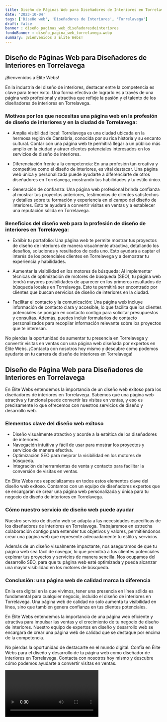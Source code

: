 ```yaml
---
title: Diseño de Páginas Web para Diseñadores de Interiores en Torrelavega
date: '2023-10-04'
tags: ['Diseño web', 'Diseñadores de Interiores', 'Torrelavega']
draft: false
banner : diseño_paginas_web_diseñadoresdeinteriores
fondoBanner : diseño_pagina_web_torrelavega.webp
summary: ¡Bienvenidos a Élite Webs!
---
```


## Diseño de Páginas Web para Diseñadores de Interiores en Torrelavega

¡Bienvenidos a Élite Webs!

En la industria del diseño de interiores, destacar entre la competencia es clave para tener éxito. Una forma efectiva de lograrlo es a través de una página web profesional y atractiva que refleje la pasión y el talento de los diseñadores de interiores en Torrelavega.

### Motivos por los que necesitas una página web en la profesión de diseño de interiores y en la ciudad de Torrelavega:

- Amplia visibilidad local: Torrelavega es una ciudad ubicada en la hermosa región de Cantabria, conocida por su rica historia y su encanto cultural. Contar con una página web te permitirá llegar a un público más amplio en la ciudad y atraer clientes potenciales interesados en los servicios de diseño de interiores.

- Diferenciación frente a la competencia: En una profesión tan creativa y competitiva como el diseño de interiores, es vital destacar. Una página web única y personalizada puede ayudarte a diferenciarte de otros diseñadores en Torrelavega, mostrando tus habilidades y tu estilo único.

- Generación de confianza: Una página web profesional brinda confianza al mostrar tus proyectos anteriores, testimonios de clientes satisfechos y detalles sobre tu formación y experiencia en el campo del diseño de interiores. Esto te ayudará a convertir visitas en ventas y a establecer una reputación sólida en Torrelavega.

### Beneficios del diseño web para la profesión de diseño de interiores en Torrelavega:

- Exhibir tu portafolio: Una página web te permite mostrar tus proyectos de diseño de interiores de manera visualmente atractiva, detallando los desafíos, soluciones y resultados de cada uno. Esto ayudará a captar el interés de los potenciales clientes en Torrelavega y a demostrar tu experiencia y habilidades.

- Aumentar la visibilidad en los motores de búsqueda: Al implementar técnicas de optimización de motores de búsqueda (SEO), tu página web tendrá mayores posibilidades de aparecer en los primeros resultados de búsqueda locales en Torrelavega. Esto te permitirá ser encontrado por clientes que buscan servicios de diseño de interiores en la ciudad.

- Facilitar el contacto y la comunicación: Una página web incluye información de contacto clara y accesible, lo que facilita que los clientes potenciales se pongan en contacto contigo para solicitar presupuestos y consultas. Además, puedes incluir formularios de contacto personalizados para recopilar información relevante sobre los proyectos que te interesan.

No pierdas la oportunidad de aumentar tu presencia en Torrelavega y convertir visitas en ventas con una página web diseñada por expertos en Élite Webs. ¡Contacta con nosotros hoy mismo y descubre cómo podemos ayudarte en tu carrera de diseño de interiores en Torrelavega!

<GifSeo />

<Cta />

## Diseño de Página Web para Diseñadores de Interiores en Torrelavega

En Élite Webs entendemos la importancia de un diseño web exitoso para los diseñadores de interiores en Torrelavega. Sabemos que una página web atractiva y funcional puede convertir las visitas en ventas, y eso es precisamente lo que ofrecemos con nuestros servicios de diseño y desarrollo web.

### Elementos clave del diseño web exitoso

- Diseño visualmente atractivo y acorde a la estética de los diseñadores de interiores.
- Navegación intuitiva y fácil de usar para mostrar los proyectos y servicios de manera efectiva.
- Optimización SEO para mejorar la visibilidad en los motores de búsqueda.
- Integración de herramientas de venta y contacto para facilitar la conversión de visitas en ventas.

En Élite Webs nos especializamos en todos estos elementos clave del diseño web exitoso. Contamos con un equipo de diseñadores expertos que se encargarán de crear una página web personalizada y única para tu negocio de diseño de interiores en Torrelavega.

### Cómo nuestro servicio de diseño web puede ayudar

Nuestro servicio de diseño web se adapta a las necesidades específicas de los diseñadores de interiores en Torrelavega. Trabajaremos en estrecha colaboración contigo para entender tus objetivos y valores, permitiéndonos crear una página web que represente adecuadamente tu estilo y servicios.

Además de un diseño visualmente impactante, nos aseguramos de que tu página web sea fácil de navegar, lo que permitirá a tus clientes potenciales explorar tus proyectos y servicios de manera sencilla. Nos ocupamos del desarrollo SEO, para que tu página web esté optimizada y pueda alcanzar una mayor visibilidad en los motores de búsqueda.

### Conclusión: una página web de calidad marca la diferencia

En la era digital en la que vivimos, tener una presencia en línea sólida es fundamental para cualquier negocio, incluido el diseño de interiores en Torrelavega. Una página web de calidad no solo aumenta tu visibilidad en línea, sino que también genera confianza en tus clientes potenciales.

En Élite Webs entendemos la importancia de una página web eficiente y atractiva para impulsar las ventas y el crecimiento de tu negocio de diseño de interiores. Nuestro equipo de expertos en diseño y desarrollo web se encargará de crear una página web de calidad que se destaque por encima de la competencia.

No pierdas la oportunidad de destacarte en el mundo digital. Confía en Élite Webs para el diseño y desarrollo de tu página web como diseñador de interiores en Torrelavega. Contacta con nosotros hoy mismo y descubre cómo podemos ayudarte a convertir visitas en ventas.

<Video />

<CtaBot job='Diseñadores de Interiores' city='Torrelavega'/>

<Gmaps query='Torrelavega+españa+maps' />